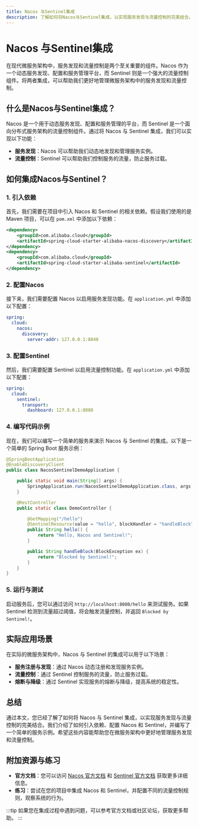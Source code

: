 ```yaml
---
title: Nacos 与Sentinel集成
description: 了解如何将Nacos与Sentinel集成，以实现服务发现与流量控制的完美结合。本文将从基础概念讲起，逐步引导您完成集成过程，并提供实际案例和代码示例。
---
```


# Nacos 与Sentinel集成

在现代微服务架构中，服务发现和流量控制是两个至关重要的组件。Nacos 作为一个动态服务发现、配置和服务管理平台，而 Sentinel 则是一个强大的流量控制组件。将两者集成，可以帮助我们更好地管理微服务架构中的服务发现和流量控制。

## 什么是Nacos与Sentinel集成？

Nacos 是一个用于动态服务发现、配置和服务管理的平台，而 Sentinel 是一个面向分布式服务架构的流量控制组件。通过将 Nacos 与 Sentinel 集成，我们可以实现以下功能：

- **服务发现**：Nacos 可以帮助我们动态地发现和管理服务实例。
- **流量控制**：Sentinel 可以帮助我们控制服务的流量，防止服务过载。

## 如何集成Nacos与Sentinel？

### 1. 引入依赖

首先，我们需要在项目中引入 Nacos 和 Sentinel 的相关依赖。假设我们使用的是 Maven 项目，可以在 `pom.xml` 中添加以下依赖：

```xml
<dependency>
    <groupId>com.alibaba.cloud</groupId>
    <artifactId>spring-cloud-starter-alibaba-nacos-discovery</artifactId>
</dependency>
<dependency>
    <groupId>com.alibaba.cloud</groupId>
    <artifactId>spring-cloud-starter-alibaba-sentinel</artifactId>
</dependency>
```

### 2. 配置Nacos

接下来，我们需要配置 Nacos 以启用服务发现功能。在 `application.yml` 中添加以下配置：

```yaml
spring:
  cloud:
    nacos:
      discovery:
        server-addr: 127.0.0.1:8848
```

### 3. 配置Sentinel

然后，我们需要配置 Sentinel 以启用流量控制功能。在 `application.yml` 中添加以下配置：

```yaml
spring:
  cloud:
    sentinel:
      transport:
        dashboard: 127.0.0.1:8080
```

### 4. 编写代码示例

现在，我们可以编写一个简单的服务来演示 Nacos 与 Sentinel 的集成。以下是一个简单的 Spring Boot 服务示例：

```java
@SpringBootApplication
@EnableDiscoveryClient
public class NacosSentinelDemoApplication {

    public static void main(String[] args) {
        SpringApplication.run(NacosSentinelDemoApplication.class, args);
    }

    @RestController
    public static class DemoController {

        @GetMapping("/hello")
        @SentinelResource(value = "hello", blockHandler = "handleBlock")
        public String hello() {
            return "Hello, Nacos and Sentinel!";
        }

        public String handleBlock(BlockException ex) {
            return "Blocked by Sentinel!";
        }
    }
}
```

### 5. 运行与测试

启动服务后，您可以通过访问 `http://localhost:8080/hello` 来测试服务。如果 Sentinel 检测到流量超过阈值，将会触发流量控制，并返回 `Blocked by Sentinel!`。

## 实际应用场景

在实际的微服务架构中，Nacos 与 Sentinel 的集成可以用于以下场景：

- **服务注册与发现**：通过 Nacos 动态注册和发现服务实例。
- **流量控制**：通过 Sentinel 控制服务的流量，防止服务过载。
- **熔断与降级**：通过 Sentinel 实现服务的熔断与降级，提高系统的稳定性。

## 总结

通过本文，您已经了解了如何将 Nacos 与 Sentinel 集成，以实现服务发现与流量控制的完美结合。我们介绍了如何引入依赖、配置 Nacos 和 Sentinel，并编写了一个简单的服务示例。希望这些内容能帮助您在微服务架构中更好地管理服务发现和流量控制。

## 附加资源与练习

- **官方文档**：您可以访问 [Nacos 官方文档](https://nacos.io/) 和 [Sentinel 官方文档](https://sentinelguard.io/) 获取更多详细信息。
- **练习**：尝试在您的项目中集成 Nacos 和 Sentinel，并配置不同的流量控制规则，观察系统的行为。

:::tip
如果您在集成过程中遇到问题，可以参考官方文档或社区论坛，获取更多帮助。
:::